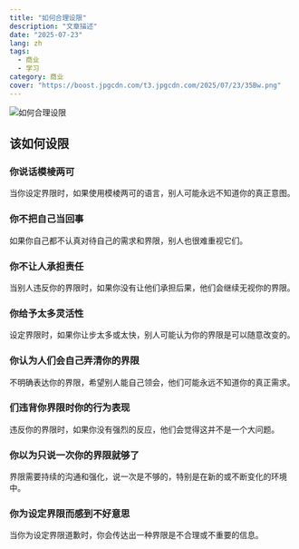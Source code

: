 ```yaml
---
title: "如何合理设限"
description: "文章描述"
date: "2025-07-23"
lang: zh
tags:
  - 商业
  - 学习
category: 商业
cover: "https://boost.jpgcdn.com/t3.jpgcdn.com/2025/07/23/35Bw.png"
---
```



<Image
  src="https://boost.jpgcdn.com/t3.jpgcdn.com/2025/07/23/35Bw.png"
  alt="如何合理设限"
  width={999}
  height={527}
  isArticleImage={true}
/>

## 该如何设限

### 你说话模棱两可

当你设定界限时，如果使用模棱两可的语言，别人可能永远不知道你的真正意图。

### 你不把自己当回事

如果你自己都不认真对待自己的需求和界限，别人也很难重视它们。

### 你不让人承担责任

当别人违反你的界限时，如果你没有让他们承担后果，他们会继续无视你的界限。

### 你给予太多灵活性

设定界限时，如果你让步太多或太快，别人可能认为你的界限是可以随意改变的。

### 你认为人们会自己弄清你的界限

不明确表达你的界限，希望别人能自己领会，他们可能永远不知道你的真正需求。

### 们违背你界限时你的行为表现

违反你的界限时，如果你没有强烈的反应，他们会觉得这并不是一个大问题。

### 你以为只说一次你的界限就够了

界限需要持续的沟通和强化，说一次是不够的，特别是在新的或不断变化的环境中。

### 你为设定界限而感到不好意思

当你为设定界限道歉时，你会传达出一种界限是不合理或不重要的信息。
